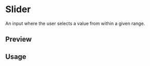 

<Meta of={SliderStories} />

<RadixPrimitiveDocsButton name='slider' />

# Slider

An input where the user selects a value from within a given range.

## Preview

<Canvas of={SliderStories.Default} />

## Usage



<Source code={importCode} language='ts' dark />
<Source code={usageCode} language='tsx' dark />

